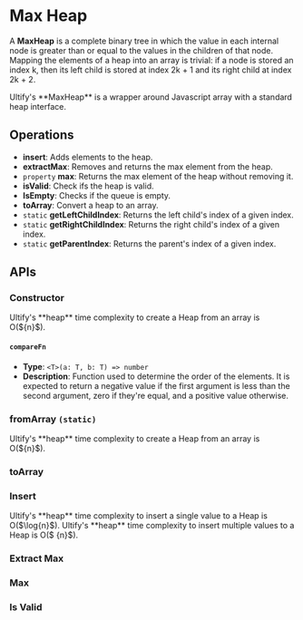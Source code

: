 

# Max Heap

A **MaxHeap** is a complete binary tree in which the value in each internal node is greater than or equal to the values in the children of that node.
Mapping the elements of a heap into an array is trivial: if a node is stored an index k, then its left child is stored at index 2k + 1 and its right child at index 2k + 2.

<Callout type="info">
  Ultify's **MaxHeap** is a wrapper around Javascript array with a standard heap
  interface.
</Callout>

## Operations

- **insert**: Adds elements to the heap.
- **extractMax**: Removes and returns the max element from the heap.
- `property` **max**: Returns the max element of the heap without removing it.
- **isValid**: Check ifs the heap is valid.
- **IsEmpty**: Checks if the queue is empty.
- **toArray**: Convert a heap to an array.
- `static` **getLeftChildIndex**: Returns the left child's index of a given index.
- `static` **getRightChildIndex**: Returns the right child's index of a given index.
- `static` **getParentIndex**: Returns the parent's index of a given index.

## APIs

### Constructor

<Callout type="info">
  Ultify's **heap** time complexity to create a Heap from an array is O(${n}$).
</Callout>

#### `compareFn`

- **Type**: `<T>(a: T, b: T) => number`
- **Description**: Function used to determine the order of the elements. It is expected to return a negative value if the first argument is less than the second argument, zero if they're equal, and a positive value otherwise.

<Playground files={constructorFiles} />

### fromArray `(static)`

<Callout type="info">
  Ultify's **heap** time complexity to create a Heap from an array is O(${n}$).
</Callout>

<Playground files={fromArray} />

### toArray

<Playground files={toArrayFiles} />

### Insert

<Callout type="info">
  Ultify's **heap** time complexity to insert a single value to a Heap is
  O($\log{n}$).
</Callout>
<Callout type="info">
  Ultify's **heap** time complexity to insert multiple values to a Heap is O($
  {n}$).
</Callout>

<Playground files={insertFiles} />

### Extract Max

<Playground files={extractMaxFiles} />

### Max

<Playground files={getMaxFiles} />

### Is Valid

<Playground files={isValidFiles} />
